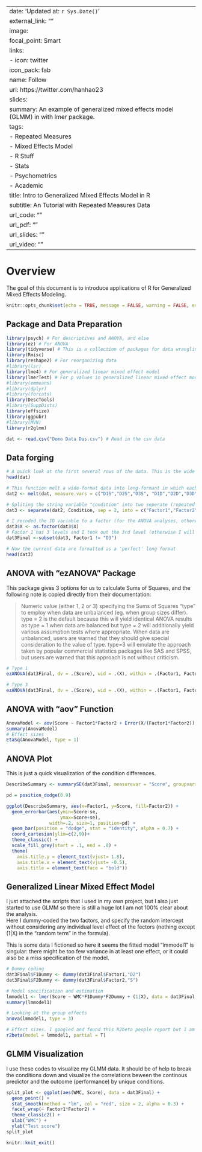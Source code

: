 
---
date: 'Updated at: `r Sys.Date()`'
external_link: ""
image:
  focal_point: Smart
links:
- icon: twitter
  icon_pack: fab
  name: Follow
  url: https://twitter.com/hanhao23
slides: 
summary: An example of generalized mixed effects model (GLMM) in with lmer package.
tags:
- Repeated Measures
- Mixed Effects Model
- R Stuff
- Stats
- Psychometrics
- Academic
title: Intro to Generalized Mixed Effects Model in R
subtitle: An Tutorial with Repeated Measures Data
url_code: ""
url_pdf: ""
url_slides: ""
url_video: ""
---


# Overview

The goal of this document is to introduce applications of R for Generalized Mixed Effects Modeling.

```r
knitr::opts_chunk$set(echo = TRUE, message = FALSE, warning = FALSE, error = TRUE)
```

## Package and Data Preparation

```r
library(psych) # For descriptives and ANOVA, and else
library(ez) # For ANOVA
library(tidyverse) # This is a collection of packages for data wrangling and visualizing
library(Rmisc)
library(reshape2) # For reorganizing data
#library(lsr)
library(lme4) # For generalized linear mixed effect model
library(lmerTest) # For p values in generalized linear mixed effect model
#library(emmeans)
#library(dplyr)
#library(forcats)
library(DescTools)
#library(SuppDists)
library(effsize)
library(ggpubr)
#library(MVN)
library(r2glmm)

dat <- read.csv("Demo Data Das.csv") # Read in the csv data
```

## Data forging


```r

# A quick look at the first several rows of the data. This is the wide format in which each row contains all information from one individual.
head(dat)

# This function melt a wide-format data into long-formant in which each row contains information from one trial.
dat2 <- melt(dat, measure.vars = c("D1S","D2S","D3S", "D1D","D2D","D3D"), variable.name = "Condition", value.name = "Score")

# Spliting the string variable "condition" into two seperate (repeated measure) variables
dat3 <- separate(dat2, Condition, sep = 2, into = c("Factor1","Factor2"), remove = TRUE)

# I recoded the ID variable to a factor (for the ANOVA analyses, otherwise R will treat it as a DV)
dat3$X <- as.factor(dat3$X)
# Factor 1 has 3 levels and I took out the 3rd level (otherwise I will have to have 2 dummy-coded variables for Factor1 in regression).
dat3Final <-subset(dat3, Factor1 != "D3")

# Now the current data are formatted as a 'perfect' long format
head(dat3)


```

## ANOVA with "ezANOVA" Package

This package gives 3 options for us to calculate Sums of Squares, and the following note is copied directly from their documentation:  

>Numeric value (either 1, 2 or 3) specifying the Sums of Squares “type” to employ when data are unbalanced (eg. when group sizes differ). type = 2 is the default because this will yield identical ANOVA results as type = 1 when data are balanced but type = 2 will additionally yield various assumption tests where appropriate. When data are unbalanced, users are warned that they should give special consideration to the value of type. type=3 will emulate the approach taken by popular commercial statistics packages like SAS and SPSS, but users are warned that this approach is not without criticism.
    
```r

# Type 1
ezANOVA(dat3Final, dv = .(Score), wid = .(X), within = .(Factor1, Factor2), type = 1, return_aov = TRUE, detailed = TRUE)

# Type 3
ezANOVA(dat3Final, dv = .(Score), wid = .(X), within = .(Factor1, Factor2), type = 3, return_aov = TRUE, detailed = TRUE)


```

## ANOVA with "aov" Function

```r
AnovaModel <- aov(Score ~ Factor1*Factor2 + Error(X/(Factor1*Factor2)), data = dat3)
summary(AnovaModel)
# Effect sizes
EtaSq(AnovaModel, type = 1)

```

## ANOVA Plot

This is just a quick visualization of the condition differences.

```r
DescribeSummary <- summarySE(dat3Final, measurevar = "Score", groupvars = c("Factor1","Factor2"))

pd = position_dodge(0.9)

ggplot(DescribeSummary, aes(x=Factor1, y=Score, fill=Factor2)) + 
  geom_errorbar(aes(ymin=Score-se, 
                    ymax=Score+se), 
                width=.2, size=1, position=pd) +
  geom_bar(position = "dodge", stat = "identity", alpha = 0.7) +
  coord_cartesian(ylim=c(2,9))+
  theme_classic() +
  scale_fill_grey(start = .1, end = .8) +
  theme(
    axis.title.y = element_text(vjust= 1.8),
    axis.title.x = element_text(vjust= -0.5),
    axis.title = element_text(face = "bold"))

```


## Generalized Linear Mixed Effect Model

I just attached the scripts that I used in my own project, but I also just started to use GLMM so there is still a huge lot I am not 100% clear about the analysis.  
Here I dummy-coded the two factors, and specify the random intercept without considering any individual level effect of the fectors (nothing except (1|X) in the "random term" in the formula).  

This is some data I fictioned so here it seems the fitted model "lmmodel1" is singular: there might be too few variance in at least one effect, or it could also be a miss specification of the model.

```r
# Dummy coding
dat3Final$F1Dummy <- dummy(dat3Final$Factor1,"D2")
dat3Final$F2Dummy <- dummy(dat3Final$Factor2,"S")

# Model specification and estimation
lmmodel1 <- lmer(Score ~ WMC*F1Dummy*F2Dummy + (1|X), data = dat3Final, REML = FALSE)
summary(lmmodel1)

# Looking at the group effects
anova(lmmodel1, type = 3)

# Effect sizes. I googled and found this R2beta people report but I am still trying to understand what it really means.
r2beta(model = lmmodel1, partial = T)

```

## GLMM Visualization

I use these codes to visualize my GLMM data. It should be of help to break the conditions down and visualize the correlations beween the continous predictor and the outcome (performance) by unique conditions.

```r
split_plot <- ggplot(aes(WMC, Score), data = dat3Final) + 
  geom_point() + 
  stat_smooth(method = "lm", col = "red", size = 2, alpha = 0.3) +
  facet_wrap(~ Factor1*Factor2) + 
  theme_classic2() + 
  xlab("WMC") + 
  ylab("Test score")
split_plot

```


```r
knitr::knit_exit()
```
